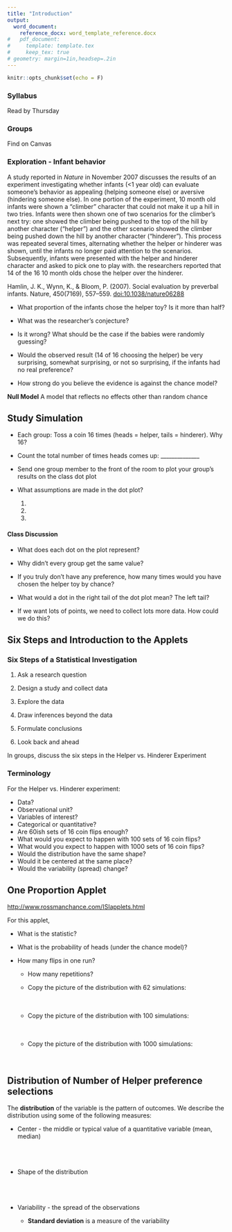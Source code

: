 ```yaml
---
title: "Introduction"
output: 
  word_document:
    reference_docx: word_template_reference.docx
#   pdf_document:
#     template: template.tex
#     keep_tex: true
# geometry: margin=1in,headsep=.2in
---
```


```r
knitr::opts_chunk$set(echo = F)
```


### Syllabus    
Read by Thursday

### Groups    
Find on Canvas

### Exploration - Infant behavior

A study reported in *Nature* in November 2007 discusses the results of an experiment investigating whether infants (<1 year old) can evaluate someone's behavior as appealing (helping someone else) or aversive (hindering someone else). In one portion of the experiment, 10 month old infants were shown a "climber" character that could not make it up a hill in two tries. Infants were then shown one of two scenarios for the climber's next try: one showed the climber being pushed to the top of the hill by another character ("helper") and the other scenario showed the climber being pushed down the hill by another character ("hinderer"). This process was repeated several times, alternating whether the helper or hinderer was shown, until the infants no longer paid attention to the scenarios. Subsequently, infants were presented with the helper and hinderer character and asked to pick one to play with. the researchers reported that 14 of the 16 10 month olds chose the helper over the hinderer.

Hamlin, J. K., Wynn, K., & Bloom, P. (2007). Social evaluation by preverbal infants. Nature, 450(7169), 557–559. [doi:10.1038/nature06288](https://www.nature.com/articles/nature06288)


- What proportion of the infants chose the helper toy? Is it more than half? 

- What was the researcher's conjecture?

- Is it wrong? What should be the case if the babies were randomly guessing?

- Would the observed result (14 of 16 choosing the helper) be very surprising, somewhat surprising, or not so surprising, if the infants had no real preference?
- How strong do you believe the evidence is against the chance model?


**Null Model** A model that reflects no effects other than random chance


## Study Simulation

- Each group: Toss a coin 16 times (heads = helper, tails = hinderer). Why 16?

- Count the total number of times heads comes up: ______________

- Send one group member to the front of the room to plot your group's results on the class dot plot

- What assumptions are made in the dot plot?
  1.
  
  2.
  
  3. 
  
#### Class Discussion

- What does each dot on the plot represent?

- Why didn't every group get the same value?

- If you truly don't have any preference, how many times would you have chosen the helper toy by chance?

- What would a dot in the right tail of the dot plot mean? The left tail?

- If we want lots of points, we need to collect lots more data. How could we do this?


## Six Steps and Introduction to the Applets

### Six Steps of a Statistical Investigation

1. Ask a research question

2. Design a study and collect data

3. Explore the data

4. Draw inferences beyond the data

5. Formulate conclusions

6. Look back and ahead

In groups, discuss the six steps in the Helper vs. Hinderer Experiment

### Terminology

For the Helper vs. Hinderer experiment:

- Data? 
- Observational unit? 
- Variables of interest? 
- Categorical or quantitative? 
- Are 60ish sets of 16 coin flips enough? 
- What would you expect to happen with 100 sets of 16 coin flips? 
- What would you expect to happen with 1000 sets of 16 coin flips? 
- Would the distribution have the same shape?
- Would it be centered at the same place? 
- Would the variability (spread) change? 


## One Proportion Applet

[http://www.rossmanchance.com/ISIapplets.html](http://www.rossmanchance.com/ISIapplets.html)

For this applet, 

- What is the statistic?

- What is the probability of heads (under the chance model)?

- How many flips in one run?

  - How many repetitions? 
  
  - Copy the picture of the distribution with 62 simulations:    
&nbsp;    
&nbsp;
  
  - Copy the picture of the distribution with 100 simulations:    
&nbsp;    
&nbsp;
  
  - Copy the picture of the distribution with 1000 simulations:    
&nbsp;    
&nbsp;

## Distribution of Number of Helper preference selections

The **distribution** of the variable is the pattern of outcomes. We describe the distribution using some of the following measures:

- Center - the middle or typical value of a quantitative variable (mean, median)    
&nbsp;    
&nbsp;    
&nbsp;

- Shape of the distribution    
&nbsp;    
&nbsp;    
&nbsp;

- Variability - the spread of the observations
  - **Standard deviation** is a measure of the variability
